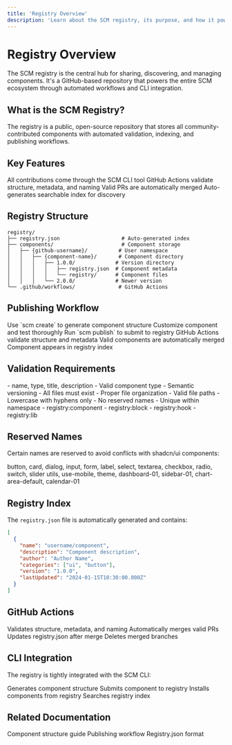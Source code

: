 ```yaml
---
title: 'Registry Overview'
description: 'Learn about the SCM registry, its purpose, and how it powers the component ecosystem.'
---
```


# Registry Overview

The SCM registry is the central hub for sharing, discovering, and managing components. It's a GitHub-based repository that powers the entire SCM ecosystem through automated workflows and CLI integration.

## What is the SCM Registry?

The registry is a public, open-source repository that stores all community-contributed components with automated validation, indexing, and publishing workflows.

## Key Features

<CardGroup cols={2}>
  <Card title="CLI-Only Publishing">
    All contributions come through the SCM CLI tool
  </Card>
  <Card title="Automated Validation">
    GitHub Actions validate structure, metadata, and naming
  </Card>
  <Card title="Auto-Merge Workflow">
    Valid PRs are automatically merged
  </Card>
  <Card title="Registry Indexing">
    Auto-generates searchable index for discovery
  </Card>
</CardGroup>

## Registry Structure

```
registry/
├── registry.json                    # Auto-generated index
├── components/                      # Component storage
│   ├── {github-username}/          # User namespace
│   │   ├── {component-name}/       # Component directory
│   │   │   ├── 1.0.0/             # Version directory
│   │   │   │   ├── registry.json  # Component metadata
│   │   │   │   └── registry/      # Component files
│   │   │   └── 2.0.0/             # Newer version
└── .github/workflows/              # GitHub Actions
```

## Publishing Workflow

<Steps>
  <Step title="Create Component">
    Use `scm create` to generate component structure
  </Step>
  <Step title="Develop & Test">
    Customize component and test thoroughly
  </Step>
  <Step title="Publish">
    Run `scm publish` to submit to registry
  </Step>
  <Step title="Automated Validation">
    GitHub Actions validate structure and metadata
  </Step>
  <Step title="Auto-Merge">
    Valid components are automatically merged
  </Step>
  <Step title="Available">
    Component appears in registry index
  </Step>
</Steps>

## Validation Requirements

<CardGroup cols={2}>
  <Card title="Required Fields">
    - name, type, title, description
    - Valid component type
    - Semantic versioning
  </Card>
  <Card title="File Structure">
    - All files must exist
    - Proper file organization
    - Valid file paths
  </Card>
  <Card title="Naming Rules">
    - Lowercase with hyphens only
    - No reserved names
    - Unique within namespace
  </Card>
  <Card title="Component Types">
    - registry:component
    - registry:block
    - registry:hook
    - registry:lib
  </Card>
</CardGroup>

## Reserved Names

Certain names are reserved to avoid conflicts with shadcn/ui components:

<CardGroup cols={2}>
  <Card title="Core Components">
    button, card, dialog, input, form, label, select, textarea, checkbox, radio, switch, slider
  </Card>
  <Card title="Utility Components">
    utils, use-mobile, theme, dashboard-01, sidebar-01, chart-area-default, calendar-01
  </Card>
</CardGroup>

## Registry Index

The `registry.json` file is automatically generated and contains:

```json
[
  {
    "name": "username/component",
    "description": "Component description",
    "author": "Author Name",
    "categories": ["ui", "button"],
    "version": "1.0.0",
    "lastUpdated": "2024-01-15T10:30:00.000Z"
  }
]
```

## GitHub Actions

<CardGroup cols={2}>
  <Card title="Component Validation">
    Validates structure, metadata, and naming
  </Card>
  <Card title="Auto-Merge">
    Automatically merges valid PRs
  </Card>
  <Card title="Index Generation">
    Updates registry.json after merge
  </Card>
  <Card title="Branch Cleanup">
    Deletes merged branches
  </Card>
</CardGroup>

## CLI Integration

The registry is tightly integrated with the SCM CLI:

<CardGroup cols={2}>
  <Card title="scm create">
    Generates component structure
  </Card>
  <Card title="scm publish">
    Submits component to registry
  </Card>
  <Card title="scm add">
    Installs components from registry
  </Card>
  <Card title="scm search">
    Searches registry index
  </Card>
</CardGroup>

## Related Documentation

<CardGroup cols={2}>
  <Card title="Component Structure" href="/registry/component-structure">
    Component structure guide
  </Card>
  <Card title="Publishing Workflow" href="/registry/publishing">
    Publishing workflow
  </Card>
  <Card title="Metadata Format" href="/registry/metadata">
    Registry.json format
  </Card>
</CardGroup> 